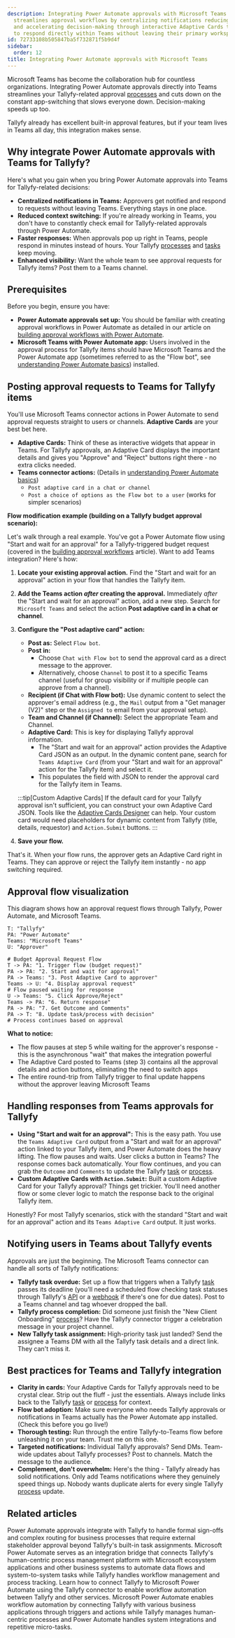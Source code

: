 ```yaml
---
description: Integrating Power Automate approvals with Microsoft Teams for Tallyfy
  streamlines approval workflows by centralizing notifications reducing app-switching
  and accelerating decision-making through interactive Adaptive Cards that allow approvers
  to respond directly within Teams without leaving their primary workspace.
id: 72733108b505847ba5f732871f5b9d4f
sidebar:
  order: 12
title: Integrating Power Automate approvals with Microsoft Teams
---
```



Microsoft Teams has become the collaboration hub for countless organizations. Integrating Power Automate approvals directly into Teams streamlines your Tallyfy-related approval [processes](/products/pro/tracking-and-tasks/processes/) and cuts down on the constant app-switching that slows everyone down. Decision-making speeds up too.

Tallyfy already has excellent built-in approval features, but if your team lives in Teams all day, this integration makes sense.

## Why integrate Power Automate approvals with Teams for Tallyfy?

Here's what you gain when you bring Power Automate approvals into Teams for Tallyfy-related decisions:

*   **Centralized notifications in Teams:** Approvers get notified and respond to requests without leaving Teams. Everything stays in one place.
*   **Reduced context switching:** If you're already working in Teams, you don't have to constantly check email for Tallyfy-related approvals through Power Automate.
*   **Faster responses:** When approvals pop up right in Teams, people respond in minutes instead of hours. Your Tallyfy [processes](/products/pro/tracking-and-tasks/processes/) and [tasks](/products/pro/tracking-and-tasks/tasks/) keep moving.
*   **Enhanced visibility:** Want the whole team to see approval requests for Tallyfy items? Post them to a Teams channel.

## Prerequisites

Before you begin, ensure you have:

*   **Power Automate approvals set up:** You should be familiar with creating approval workflows in Power Automate as detailed in our article on [building approval workflows with Power Automate](/products/pro/integrations/middleware/power-automate/building-approval-workflows-with-power-automate/).
*   **Microsoft Teams with Power Automate app:** Users involved in the approval process for Tallyfy items should have Microsoft Teams and the Power Automate app (sometimes referred to as the "Flow bot", see [understanding Power Automate basics](/products/pro/integrations/middleware/power-automate/understanding-power-automate-basics/)) installed.

## Posting approval requests to Teams for Tallyfy items

You'll use Microsoft Teams connector actions in Power Automate to send approval requests straight to users or channels. **Adaptive Cards** are your best bet here.

*   **Adaptive Cards:** Think of these as interactive widgets that appear in Teams. For Tallyfy approvals, an Adaptive Card displays the important details and gives you "Approve" and "Reject" buttons right there - no extra clicks needed.
*   **Teams connector actions:** (Details in [understanding Power Automate basics](/products/pro/integrations/middleware/power-automate/understanding-power-automate-basics/))
    *   `Post adaptive card in a chat or channel`
    *   `Post a choice of options as the Flow bot to a user` (works for simpler scenarios)

**Flow modification example (building on a Tallyfy budget approval scenario):**

Let's walk through a real example. You've got a Power Automate flow using "Start and wait for an approval" for a Tallyfy-triggered budget request (covered in the [building approval workflows](/products/pro/integrations/middleware/power-automate/building-approval-workflows-with-power-automate/) article). Want to add Teams integration? Here's how:

<Steps>

1.  **Locate your existing approval action.**
    Find the "Start and wait for an approval" action in your flow that handles the Tallyfy item.

2.  **Add the Teams action *after* creating the approval.**
    Immediately *after* the "Start and wait for an approval" action, add a new step.
    Search for `Microsoft Teams` and select the action **Post adaptive card in a chat or channel**.

3.  **Configure the "Post adaptive card" action:**
    *   **Post as:** Select `Flow bot`.
    *   **Post in:**
        *   Choose `Chat with Flow bot` to send the approval card as a direct message to the approver.
        *   Alternatively, choose `Channel` to post it to a specific Teams channel (useful for group visibility or if multiple people can approve from a channel).
    *   **Recipient (if Chat with Flow bot):** Use dynamic content to select the approver's email address (e.g., the `Mail` output from a "Get manager (V2)" step or the `Assigned to` email from your approval setup).
    *   **Team and Channel (if Channel):** Select the appropriate Team and Channel.
    *   **Adaptive Card:** This is key for displaying Tallyfy approval information.
        *   The "Start and wait for an approval" action provides the Adaptive Card JSON as an output. In the dynamic content pane, search for `Teams Adaptive Card` (from your "Start and wait for an approval" action for the Tallyfy item) and select it.
        *   This populates the field with JSON to render the approval card for the Tallyfy item in Teams.



    :::tip[Custom Adaptive Cards]
    If the default card for your Tallyfy approval isn't sufficient, you can construct your own Adaptive Card JSON. Tools like the [Adaptive Cards Designer](https://adaptivecards.io/designer/) can help. Your custom card would need placeholders for dynamic content from Tallyfy (title, details, requestor) and `Action.Submit` buttons.
    :::

4.  **Save your flow.**

</Steps>

That's it. When your flow runs, the approver gets an Adaptive Card right in Teams. They can approve or reject the Tallyfy item instantly - no app switching required.

## Approval flow visualization

This diagram shows how an approval request flows through Tallyfy, Power Automate, and Microsoft Teams.

```d2
T: "Tallyfy"
PA: "Power Automate"
Teams: "Microsoft Teams"
U: "Approver"

# Budget Approval Request Flow
T -> PA: "1. Trigger flow (budget request)"
PA -> PA: "2. Start and wait for approval"
PA -> Teams: "3. Post Adaptive Card to approver"
Teams -> U: "4. Display approval request"
# Flow paused waiting for response
U -> Teams: "5. Click Approve/Reject"
Teams -> PA: "6. Return response"
PA -> PA: "7. Get Outcome and Comments"
PA -> T: "8. Update task/process with decision"
# Process continues based on approval
```

**What to notice:**
- The flow pauses at step 5 while waiting for the approver's response - this is the asynchronous "wait" that makes the integration powerful
- The Adaptive Card posted to Teams (step 3) contains all the approval details and action buttons, eliminating the need to switch apps
- The entire round-trip from Tallyfy trigger to final update happens without the approver leaving Microsoft Teams

## Handling responses from Teams approvals for Tallyfy

*   **Using "Start and wait for an approval":** This is the easy path. You use the `Teams Adaptive Card` output from a "Start and wait for an approval" action linked to your Tallyfy item, and Power Automate does the heavy lifting. The flow pauses and waits. User clicks a button in Teams? The response comes back automatically. Your flow continues, and you can grab the `Outcome` and `Comments` to update the Tallyfy [task](/products/pro/tracking-and-tasks/tasks/) or [process](/products/pro/tracking-and-tasks/processes/).
*   **Custom Adaptive Cards with `Action.Submit`:** Built a custom Adaptive Card for your Tallyfy approval? Things get trickier. You'll need another flow or some clever logic to match the response back to the original Tallyfy item.

Honestly? For most Tallyfy scenarios, stick with the standard "Start and wait for an approval" action and its `Teams Adaptive Card` output. It just works.

## Notifying users in Teams about Tallyfy events

Approvals are just the beginning. The Microsoft Teams connector can handle all sorts of Tallyfy notifications:

*   **Tallyfy task overdue:** Set up a flow that triggers when a Tallyfy [task](/products/pro/tracking-and-tasks/tasks/) passes its deadline (you'll need a scheduled flow checking task statuses through Tallyfy's [API](/products/pro/integrations/open-api/) or a [webhook](/products/pro/integrations/webhooks/) if there's one for due dates). Post to a Teams channel and tag whoever dropped the ball.
*   **Tallyfy process completion:** Did someone just finish the "New Client Onboarding" [process](/products/pro/tracking-and-tasks/processes/)? Have the Tallyfy connector trigger a celebration message in your project channel.
*   **New Tallyfy task assignment:** High-priority task just landed? Send the assignee a Teams DM with all the Tallyfy task details and a direct link. They can't miss it.

## Best practices for Teams and Tallyfy integration

*   **Clarity in cards:** Your Adaptive Cards for Tallyfy approvals need to be crystal clear. Strip out the fluff - just the essentials. Always include links back to the Tallyfy [task](/products/pro/tracking-and-tasks/tasks/) or [process](/products/pro/tracking-and-tasks/processes/) for context.
*   **Flow bot adoption:** Make sure everyone who needs Tallyfy approvals or notifications in Teams actually has the Power Automate app installed. (Check this before you go live!)
*   **Thorough testing:** Run through the entire Tallyfy-to-Teams flow before unleashing it on your team. Trust me on this one.
*   **Targeted notifications:** Individual Tallyfy approvals? Send DMs. Team-wide updates about Tallyfy processes? Post to channels. Match the message to the audience.
*   **Complement, don't overwhelm:** Here's the thing - Tallyfy already has solid notifications. Only add Teams notifications where they genuinely speed things up. Nobody wants duplicate alerts for every single Tallyfy [process](/products/pro/tracking-and-tasks/processes/) update.


## Related articles
<CardGrid>
<LinkTitleCard header="<b>Power Automate > Building approval workflows with Power Automate</b>" href="/products/pro/integrations/middleware/power-automate/building-approval-workflows-with-power-automate/" > Power Automate approvals integrate with Tallyfy to handle formal sign-offs and complex routing for business processes that require external stakeholder approval beyond Tallyfy's built-in task assignments. </LinkTitleCard>
<LinkTitleCard header="<b>Middleware > Power Automate</b>" href="/products/pro/integrations/middleware/power-automate/" > Microsoft Power Automate serves as an integration bridge that connects Tallyfy's human-centric process management platform with Microsoft ecosystem applications and other business systems to automate data flows and system-to-system tasks while Tallyfy handles workflow management and process tracking. </LinkTitleCard>
<LinkTitleCard header="<b>Power Automate > Connect Tallyfy to Power Automate</b>" href="/products/pro/integrations/middleware/power-automate/how-can-i-integrate-tallyfy-with-microsoft-power-automate/" > Learn how to connect Tallyfy to Microsoft Power Automate using the Tallyfy connector to enable workflow automation between Tallyfy and other services. </LinkTitleCard>
<LinkTitleCard header="<b>Power Automate > Understanding Power Automate basics</b>" href="/products/pro/integrations/middleware/power-automate/understanding-power-automate-basics/" > Microsoft Power Automate enables workflow automation by connecting Tallyfy with various business applications through triggers and actions while Tallyfy manages human-centric processes and Power Automate handles system integrations and repetitive micro-tasks. </LinkTitleCard>
</CardGrid>